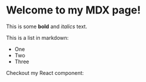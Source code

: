 # Welcome to my MDX page!
 
This is some **bold** and _italics_ text.
 
This is a list in markdown:
 
- One
- Two
- Three
 
 
Checkout my React component: